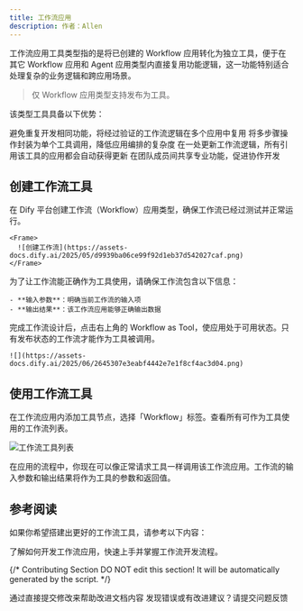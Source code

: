 ```yaml
---
title: 工作流应用
description: 作者：Allen
---
```


工作流应用工具类型指的是将已创建的 Workflow 应用转化为独立工具，便于在其它 Workflow 应用和 Agent 应用类型内直接复用功能逻辑，这一功能特别适合处理复杂的业务逻辑和跨应用场景。

> 仅 Workflow 应用类型支持发布为工具。

该类型工具具备以下优势：

<CardGroup cols={2}>
  <Card title="逻辑复用" icon="recycle">
    避免重复开发相同功能，将经过验证的工作流逻辑在多个应用中复用
  </Card>
  <Card title="简化复杂性" icon="layer-group">
    将多步骤操作封装为单个工具调用，降低应用编排的复杂度
  </Card>
  <Card title="集中管理" icon="gears">
    在一处更新工作流逻辑，所有引用该工具的应用都会自动获得更新
  </Card>
  <Card title="功能共享" icon="share-nodes">
    在团队成员间共享专业功能，促进协作开发
  </Card>
</CardGroup>

## 创建工作流工具

<Steps>
  <Step title="创建工作流">
    在 Dify 平台创建工作流（Workflow）应用类型，确保工作流已经过测试并正常运行。
    
    <Frame>
      ![创建工作流](https://assets-docs.dify.ai/2025/05/d9939ba06ce99f92d1eb37d542027caf.png)
    </Frame>
  </Step>
  
  <Step title="定义输入输出">
    为了让工作流能正确作为工具使用，请确保工作流包含以下信息：
    
    - **输入参数**：明确当前工作流的输入项
    - **输出结果**：该工作流应用能够正确输出数据
  </Step>
  
  <Step title="发布工作流">
    完成工作流设计后，点击右上角的 Workflow as Tool，使应用处于可用状态。只有发布状态的工作流才能作为工具被调用。

    ![](https://assets-docs.dify.ai/2025/06/2645307e3eabf4442e7e1f8cf4ac3d04.png)
  </Step>
</Steps>

## 使用工作流工具

在工作流应用内添加工具节点，选择「Workflow」标签。查看所有可作为工具使用的工作流列表。

![工作流工具列表](https://assets-docs.dify.ai/2025/05/87830f2c2b6744022262655f51491118.png)

在应用的流程中，你现在可以像正常请求工具一样调用该工作流应用。工作流的输入参数和输出结果将作为工具的参数和返回值。

## 参考阅读

如果你希望搭建出更好的工作流工具，请参考以下内容：

<Card title="工作流开发指南" icon="book" href="/zh-hans/guides/workflow/readme">
  了解如何开发工作流应用，快速上手并掌握工作流开发流程。
</Card>

{/*
Contributing Section
DO NOT edit this section!
It will be automatically generated by the script.
*/}

<CardGroup cols="2">
    <Card
        title="编辑此页面"
        icon="pen-to-square"
        href="https://github.com/langgenius/dify-docs-mintlify/edit/main/zh-hans/guides/tools/readme.mdx"
    >
        通过直接提交修改来帮助改进文档内容
    </Card>
    <Card
        title="提交问题"
        icon="github"
        href="https://github.com/langgenius/dify-docs-mintlify/issues/new?title=文档问题%3A%20&body=%23%23%20问题描述%0A%3C%21--%20请简要描述您发现的问题%20--%3E%0A%0A%23%23%20页面链接%0Ahttps%3A%2F%2Fgithub.com%2Flanggenius%2Fdify-docs-mintlify%2Fblob%2Fmain%2Fzh-hans/guides/tools%2Freadme.mdx%0A%0A%23%23%20建议修改%0A%3C%21--%20如果有具体的修改建议，请在此说明%20--%3E%0A%0A%3C%21--%20感谢您对文档质量的关注！%20--%3E"
    >
        发现错误或有改进建议？请提交问题反馈
    </Card>
</CardGroup>

